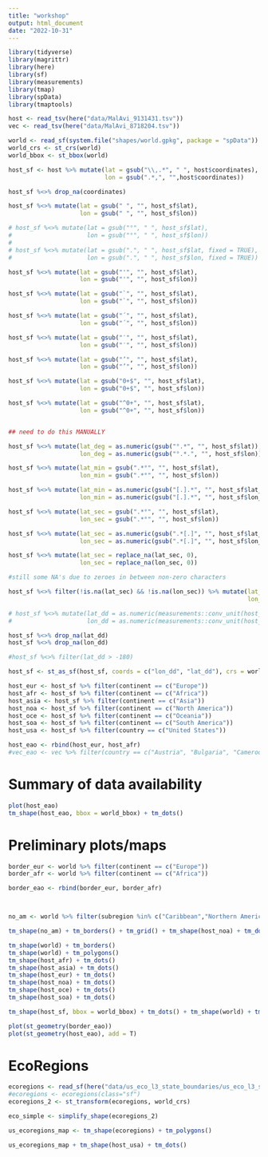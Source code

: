 ```yaml
---
title: "workshop"
output: html_document
date: "2022-10-31"
---
```


```r
library(tidyverse)
library(magrittr)
library(here)
library(sf)
library(measurements)
library(tmap)
library(spData)
library(tmaptools)
```


```r
host <- read_tsv(here("data/MalAvi_9131431.tsv"))
vec <- read_tsv(here("data/MalAvi_8718204.tsv"))
```


```r
world <- read_sf(system.file("shapes/world.gpkg", package = "spData"))
world_crs <- st_crs(world)
world_bbox <- st_bbox(world)
```


```r
host_sf <- host %>% mutate(lat = gsub("\\,.*", " ", host$coordinates),
                           lon = gsub(".*,", "",host$coordinates))

host_sf %<>% drop_na(coordinates)

host_sf %<>% mutate(lat = gsub(" ", "", host_sf$lat),
                    lon = gsub(" ", "", host_sf$lon))

# host_sf %<>% mutate(lat = gsub("°", " ", host_sf$lat),
#                     lon = gsub("°", " ", host_sf$lon))
# 
# host_sf %<>% mutate(lat = gsub(".", " ", host_sf$lat, fixed = TRUE),
#                     lon = gsub(".", " ", host_sf$lon, fixed = TRUE))

host_sf %<>% mutate(lat = gsub("'", "", host_sf$lat),
                    lon = gsub("'", "", host_sf$lon))

host_sf %<>% mutate(lat = gsub("`", "", host_sf$lat),
                    lon = gsub("`", "", host_sf$lon))

host_sf %<>% mutate(lat = gsub("´", "", host_sf$lat),
                    lon = gsub("´", "", host_sf$lon))

host_sf %<>% mutate(lat = gsub("′", "", host_sf$lat),
                    lon = gsub("′", "", host_sf$lon))

host_sf %<>% mutate(lat = gsub("’", "", host_sf$lat),
                    lon = gsub("’", "", host_sf$lon))

host_sf %<>% mutate(lat = gsub("0+$", "", host_sf$lat),
                    lon = gsub("0+$", "", host_sf$lon))

host_sf %<>% mutate(lat = gsub("^0+", "", host_sf$lat),
                    lon = gsub("^0+", "", host_sf$lon))


## need to do this MANUALLY

host_sf %<>% mutate(lat_deg = as.numeric(gsub("°.*", "", host_sf$lat)),
                    lon_deg = as.numeric(gsub("°.*.", "", host_sf$lon)))

host_sf %<>% mutate(lat_min = gsub(".*°", "", host_sf$lat),
                    lon_min = gsub(".*°", "", host_sf$lon))

host_sf %<>% mutate(lat_min = as.numeric(gsub("[.].*", "", host_sf$lat_min)),
                    lon_min = as.numeric(gsub("[.].*", "", host_sf$lon_min)))

host_sf %<>% mutate(lat_sec = gsub(".*°", "", host_sf$lat),
                    lon_sec = gsub(".*°", "", host_sf$lon))

host_sf %<>% mutate(lat_sec = as.numeric(gsub(".*[.]", "", host_sf$lat_sec)),
                    lon_sec = as.numeric(gsub(".*[.]", "", host_sf$lon_sec)))

host_sf %<>% mutate(lat_sec = replace_na(lat_sec, 0),
                    lon_sec = replace_na(lon_sec, 0))

#still some NA's due to zeroes in between non-zero characters

host_sf %<>% filter(!is.na(lat_sec) && !is.na(lon_sec)) %>% mutate(lat_dd = lat_deg + (lat_min/60) + (lat_sec/3600),
                                                                   lon_dd = lon_deg + (lon_min/60) + (lon_sec/3600))

# host_sf %<>% mutate(lat_dd = as.numeric(measurements::conv_unit(host_sf$lat, from = 'deg_dec_min', to = 'dec_deg')),
#                     lon_dd = as.numeric(measurements::conv_unit(host_sf$lon, from = 'deg_dec_min', to = 'dec_deg')))

host_sf %<>% drop_na(lat_dd)
host_sf %<>% drop_na(lon_dd)

#host_sf %<>% filter(lat_dd > -180)

host_sf <- st_as_sf(host_sf, coords = c("lon_dd", "lat_dd"), crs = world_crs, remove = F)
```


```r
host_eur <- host_sf %>% filter(continent == c("Europe"))
host_afr <- host_sf %>% filter(continent == c("Africa"))
host_asia <- host_sf %>% filter(continent == c("Asia"))
host_noa <- host_sf %>% filter(continent == c("North America"))
host_oce <- host_sf %>% filter(continent == c("Oceania"))
host_soa <- host_sf %>% filter(continent == c("South America"))
host_usa <- host_sf %>% filter(country == c("United States"))

host_eao <- rbind(host_eur, host_afr)
#vec_eao <- vec %>% filter(country == c("Austria", "Bulgaria", "Cameroon", "Czech Republic", "France", "Germany", "Italy", "Lithuania", "Madagascar", "Portugal", "Russia", "Spain", "Switzerland", "Turkey"))
```

# Summary of data availability

```r
plot(host_eao)
tm_shape(host_eao, bbox = world_bbox) + tm_dots()
```



# Preliminary plots/maps

```r
border_eur <- world %>% filter(continent == c("Europe"))
border_afr <- world %>% filter(continent == c("Africa"))

border_eao <- rbind(border_eur, border_afr)



no_am <- world %>% filter(subregion %in% c("Caribbean","Northern America","Central America"))

tm_shape(no_am) + tm_borders() + tm_grid() + tm_shape(host_noa) + tm_dots()


```

```r
tm_shape(world) + tm_borders()
tm_shape(world) + tm_polygons()
tm_shape(host_afr) + tm_dots()
tm_shape(host_asia) + tm_dots()
tm_shape(host_eur) + tm_dots()
tm_shape(host_noa) + tm_dots()
tm_shape(host_oce) + tm_dots()
tm_shape(host_soa) + tm_dots()

tm_shape(host_sf, bbox = world_bbox) + tm_dots() + tm_shape(world) + tm_borders()
```


```r
plot(st_geometry(border_eao))
plot(st_geometry(host_eao), add = T)
```



# EcoRegions

```r
ecoregions <- read_sf(here("data/us_eco_l3_state_boundaries/us_eco_l3_state_boundaries.shp"))
#ecoregions <- ecoregions(class="sf")
ecoregions_2 <- st_transform(ecoregions, world_crs)

eco_simple <- simplify_shape(ecoregions_2)
```

```r
us_ecoregions_map <- tm_shape(ecoregions) + tm_polygons()

us_ecoregions_map + tm_shape(host_usa) + tm_dots()
```


